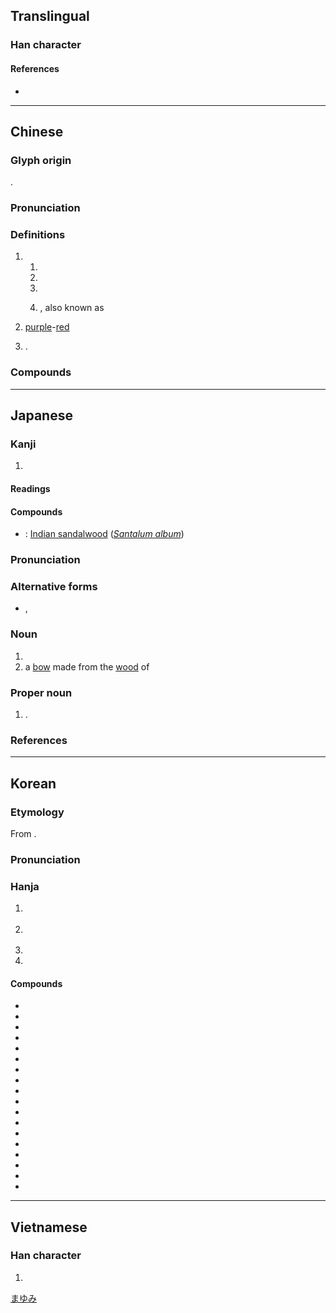 {{character info}}
==Translingual==

===Han character===
{{Han char|rn=75|rad=木|as=13|sn=17|four=40916|canj=DYWM|ids=⿰木亶}}

====References====
* {{Han ref|kx=0555.390|dkj=15632|dj=0945.220|hdz=21305.010|uh=6A80|ud=27264|bh=C0C8|bd=49352}}

----

==Chinese==
{{zh-forms|ss=枟}}

===Glyph origin===
{{Han etym}}
{{Han compound|木|亶|c1=s|c2=p|ls=psc}}.

===Pronunciation===
{{zh-pron
|m=tán
|m-s=
|c=taan4
|c-t=
|g=
|h=pfs=thàn
|j=
|mb=
|md=
|mn=ml:tân/tôaⁿ
|mn_note=tân - literary; tôaⁿ - vernacular
|mn-t=tang5
|w=
|x=
|mc=y
|oc=y
|cat=n,pn
}}

===Definitions===
{{zh-hanzi}}

# {{n-g|Name of several kind of [[plant]]s, including:}}
## {{zh-l|紫檀|''[[Pterocarpus indicus]]''}}
## {{zh-l|青檀|{{taxlink|Pteroceltis tatarinowii|species}}}}
## {{zh-l|黃檀|{{taxlink|Dalbergia hupeana|species}}}}
## {{zh-short|旃檀|''[[Santalum album]]''|dot=}}, also known as {{zh-l|檀香}}
# [[purple]]-[[red]]
# {{surname|zh|nodot=1}}.

===Compounds===
{{zh-der|伐檀|印度黃檀|旃檀|栴檀|檀信|檀口|檀弓|檀施|檀暈妝|檀木靴|檀板|檀林|檀槽|檀欒|檀粉|檀越|檀車|檀那|檀郎|檀郎謝女|檀香|檀香山|檀香扇|毚檀|白檀|紫檀|邏逤檀|阿檀|馬躍檀溪|黑檀木|檀溪|欃檀}}

----

==Japanese==

===Kanji===
{{ja-kanji|grade=|rs=木13}}

# {{rfdef|ja|sort=木13}}

====Readings====
{{ja-readings
|goon=だん
|kanon=たん
|kun=まゆみ-}}

====Compounds====
* {{ja-r|白檀|びゃくだん}}: [[Indian sandalwood]] (''[[Santalum album]]'')

{{wikipedia|lang=ja}}
{{ja-kanjitab|まゆみ|yomi=k}}

===Pronunciation===
{{ja-pron|yomi=k|まゆみ|acc=0|acc_ref=DJR,NHK|acc2=1|acc2_ref=DJR,NHK}}

===Alternative forms===
* {{ja-l|真弓}}, {{ja-l|檀弓}}

===Noun===
{{ja-noun|まゆみ|マユミ}}

# {{taxlink|Euonymus hamiltonianus|species}}
# a [[bow]] made from the [[wood]] of {{taxlink|Euonymus hamiltonianus|species}}

===Proper noun===
{{ja-pos|proper|だん}}

# {{surname|ja|sort=たん'|nodot=1}}.

===References===
<references/>

[[Category:ja:Trees|まゆみ]]

----

==Korean==

===Etymology===
From {{der|ko|ltc|sort=단|-}} {{ltc-l|檀}}.
{{hanja-ety
|dk={{okm-l|딴|ttàn|link=no}}}}

===Pronunciation===
{{ko-hanja-pron|단}}

===Hanja===
{{ko-hanja|박달나무|단}}

# {{hanja form of|단|[[birch]] tree|affix}}
#: {{syn|ko|橽|樺}}
# {{hanja form of|단|[[sandalwood]] tree|affix}}
#: {{syn|ko|栴|楝|栲|栝}}
# {{hanja form of|단|short for {{w|Dangun}}|affix}}
# {{hanja form of|단|[[dana]] {{q|Buddhism}}|affix}}

====Compounds====
{{der-top3|Compounds}}
* {{ko-l|단가|檀家|household giving [[dana]]}}
* {{ko-l|^단군|檀君|{{w|Dangun}}}}
* {{ko-l|단궁|檀弓|birch bow}}
* {{ko-l|단기|檀紀|Dangun era}}
* {{ko-l|단도|檀徒|those who give [[dana]]}}
* {{ko-l|단상|檀像|wooden Buddha}}
* {{ko-l|단시|檀施|[[dana]]}}
* {{ko-l|단목|檀木|[[birch]]}}
* {{ko-l|단향|檀香|[[sandalwood]]}}
* {{ko-l|단향목|檀香木|[[sandalwood]]}}
* {{ko-l|백단|白檀|white [[sandalwood]]}}
* {{ko-l|자단|紫檀|[[rosewood]]}}
* {{ko-l|전단|栴檀|[[sandalwood]]}}
* {{ko-l|^진단|震檀|Korea}}
* {{ko-l|흑단|黑檀|black [[sandalwood]]}}
* {{ko-l|백단향|白檀香|white [[sandalwood]]}}
* {{ko-l|경지전단|瓊枝旃檀|virtuous man of talent}}
* {{ko-l|^단군왕검|檀君王儉|{{w|Dangun}}}}
{{der-bottom}}

----

==Vietnamese==

===Han character===
{{vi-readings|reading=đàn, trầm|rs=木13}}

# {{rfdef|vi|sort=木13}}